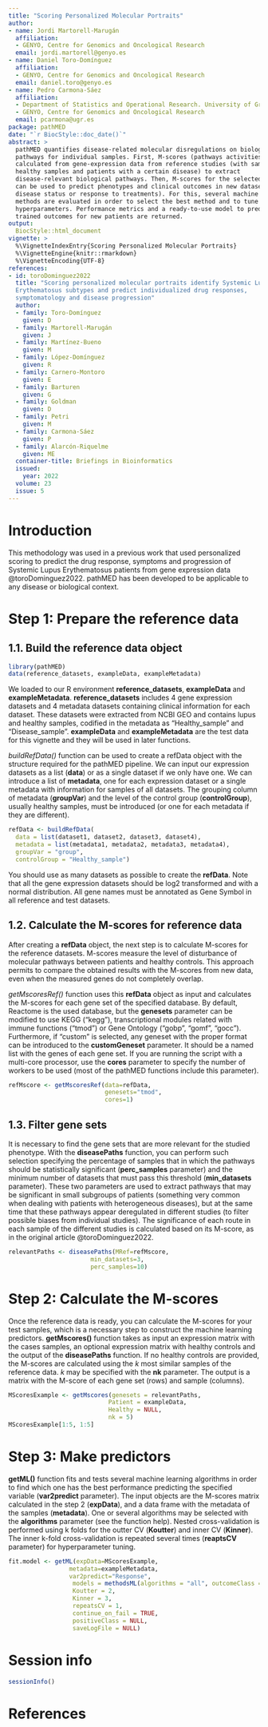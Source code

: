 ```yaml
---
title: "Scoring Personalized Molecular Portraits"
author:
- name: Jordi Martorell-Marugán
  affiliation:
  - GENYO, Centre for Genomics and Oncological Research
  email: jordi.martorell@genyo.es
- name: Daniel Toro-Domínguez
  affiliation:
  - GENYO, Centre for Genomics and Oncological Research
  email: daniel.toro@genyo.es
- name: Pedro Carmona-Sáez
  affiliation:
  - Department of Statistics and Operational Research. University of Granada
  - GENYO, Centre for Genomics and Oncological Research
  email: pcarmona@ugr.es
package: pathMED
date: "`r BiocStyle::doc_date()`"
abstract: >
  pathMED quantifies disease-related molecular disregulations on biological
  pathways for individual samples. First, M-scores (pathways activities) are
  calculated from gene-expression data from reference studies (with samples from
  healthy samples and patients with a certain disease) to extract
  disease-relevant biological pathways. Then, M-scores for the selected pathways
  can be used to predict phenotypes and clinical outcomes in new datasets (e.g., 
  disease status or response to treatments). For this, several machine learning
  methods are evaluated in order to select the best method and to tune
  hyperparameters. Performance metrics and a ready-to-use model to predict the
  trained outcomes for new patients are returned.
output:
  BiocStyle::html_document
vignette: >
  %\VignetteIndexEntry{Scoring Personalized Molecular Portraits}
  %\VignetteEngine{knitr::rmarkdown}
  %\VignetteEncoding{UTF-8}
references:
- id: toroDominguez2022
  title: "Scoring personalized molecular portraits identify Systemic Lupus 
  Erythematosus subtypes and predict individualized drug responses, 
  symptomatology and disease progression"
  author:
  - family: Toro-Domínguez
    given: D
  - family: Martorell-Marugán
    given: J
  - family: Martínez-Bueno
    given: M
  - family: López-Domínguez
    given: R
  - family: Carnero-Montoro
    given: E
  - family: Barturen
    given: G
  - family: Goldman
    given: D
  - family: Petri
    given: M
  - family: Carmona-Sáez
    given: P
  - family: Alarcón-Riquelme
    given: ME
  container-title: Briefings in Bioinformatics
  issued:
    year: 2022
  volume: 23
  issue: 5
---
```


# Introduction


This methodology was used in a previous work that used 
personalized scoring to predict the drug response, symptoms and progression of 
Systemic Lupus Erythematosus patients from gene expression data 
@toroDominguez2022. pathMED has been developed to be applicable to any disease 
or biological context.

# Step 1: Prepare the reference data

## 1.1. Build the reference data object

```r
library(pathMED)
data(reference_datasets, exampleData, exampleMetadata)
```

We loaded to our R environment **reference_datasets**, 
**exampleData** and **exampleMetadata**.
**reference_datasets** includes 4 gene expression datasets and 4 metadata 
datasets containing clinical information for each dataset. These datasets 
were extracted from NCBI GEO and contains lupus and healthy samples, codified 
in the metadata as "Healthy_sample" and "Disease_sample".
**exampleData** and **exampleMetadata** are the test data for this vignette and 
they will be used in later functions.

_buildRefData()_ function can be used to create a refData object with the 
structure required for the pathMED pipeline. We can input our expression 
datasets as a list (**data**) or as a single dataset if we only have one. We can 
introduce a list of **metadata**, one for each expression dataset or a single 
metadata with information for samples of all datasets. The grouping column of 
metadata (**groupVar**) and the level of the control group (**controlGroup**), 
usually healthy samples, must be introduced (or one for each metadata if they 
are different).

```r
refData <- buildRefData(
  data = list(dataset1, dataset2, dataset3, dataset4),
  metadata = list(metadata1, metadata2, metadata3, metadata4),
  groupVar = "group",
  controlGroup = "Healthy_sample")
```

You should use as many datasets as possible to create the **refData**.
Note that all the gene expression datasets should be log2 transformed and with 
a normal distribution. All gene names must be annotated as Gene Symbol in all 
reference and test datasets.

## 1.2. Calculate the M-scores for reference data

After creating a **refData** object, the next step is to calculate M-scores 
for the reference datasets. M-scores measure the level of disturbance of 
molecular pathways between patients and healthy controls. 
This approach permits to compare the obtained results with the M-scores from 
new data, even when the measured genes do not completely overlap.

_getMscoresRef()_ function uses this **refData** object as input and calculates
the M-scores for each gene set of the specified database. By default, Reactome
is the used database, but the **genesets** parameter can be modified to use 
KEGG ("kegg"),  transcriptional modules related with immune functions (“tmod”)
or Gene Ontology ("gobp", 
"gomf", "gocc"). Furthermore, if "custom" is selected, any geneset with the 
proper format can be introduced to the **customGeneset** parameter. It should 
be a named list with the genes of each gene set. If you are running the script 
with a multi-core processor, use the **cores** parameter to specify the number 
of workers to be used (most of the pathMED functions include this parameter).

```r
refMscore <- getMscoresRef(data=refData,
                           genesets="tmod",
                           cores=1)
```

## 1.3. Filter gene sets

It is necessary to find the gene sets that are more relevant for the studied 
phenotype. With the **diseasePaths** function, you can perform such selection 
specifying the percentage of samples that in which the pathways should be 
statistically significant (**perc_samples** parameter) and the minimum number
of datasets that must pass this threshold (**min_datasets** parameter). These
two parameters are used to extract pathways that may be significant in small 
subgroups of patients (something very common when dealing with patients with 
heterogeneous diseases), but at the same time that these pathways appear 
deregulated in different studies (to filter possible biases from individual 
studies). The significance of each route in each sample of the different studies
is calculated based on its M-score, as in the original article
@toroDominguez2022.

```r
relevantPaths <- diseasePaths(MRef=refMscore,
                       min_datasets=3,
                       perc_samples=10)
```

# Step 2: Calculate the M-scores

Once the reference data is ready, you can calculate the M-scores for your test 
samples, which is a necessary step to construct the machine learning predictors.
**getMscores()** function takes as input an expression matrix with the cases 
samples, an optional expression matrix with healthy controls and the output of 
the **diseasePaths** function. If no healthy controls are provided, the M-scores
are calculated using the *k* most similar samples of the reference data. *k* 
may be specified with the **nk** parameter. The output is a matrix with the 
M-score of each gene set (rows) and sample (columns).

```r
MScoresExample <- getMscores(genesets = relevantPaths,
                            Patient = exampleData,
                            Healthy = NULL,
                            nk = 5)
MScoresExample[1:5, 1:5]
```

# Step 3: Make predictors

**getML()** function fits and tests several machine learning algorithms in 
order to find which one has the best performance predicting the specified 
variable (**var2predict** parameter). The input objects are the M-scores matrix 
calculated in the step 2 (**expData**), and a data frame with the metadata of 
the samples (**metadata**). One or several algorithms may be selected with the 
**algorithms** parameter (see the function help). Nested cross-validation is 
performed using k folds for the outter CV (**Koutter**) and inner CV (**Kinner**). 
The inner k-fold cross-validation is repeated several times (**reaptsCV** 
parameter) for hyperparameter tuning.

```r
fit.model <- getML(expData=MScoresExample,
                 metadata=exampleMetadata,
                 var2predict="Response",
                  models = methodsML(algorithms = "all", outcomeClass = "character"),
                  Koutter = 2,
                  Kinner = 3,
                  repeatsCV = 1,
                  continue_on_fail = TRUE,
                  positiveClass = NULL,
                  saveLogFile = NULL)
```

# Session info
```r
sessionInfo()
```

# References
